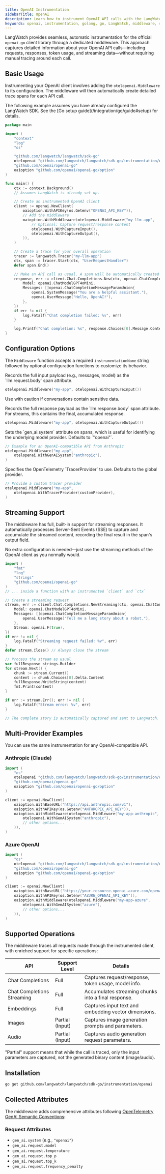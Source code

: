 ```yaml
---
title: OpenAI Instrumentation
sidebarTitle: OpenAI
description: Learn how to instrument OpenAI API calls with the LangWatch Go SDK using middleware.
keywords: openai, instrumentation, golang, go, LangWatch, middleware, streaming, opentelemetry
---
```



LangWatch provides seamless, automatic instrumentation for the official `openai-go` client library through a dedicated middleware. This approach captures detailed information about your OpenAI API calls—including requests, responses, token usage, and streaming data—without requiring manual tracing around each call.

## Basic Usage

Instrumenting your OpenAI client involves adding the `otelopenai.Middleware` to its configuration. The middleware will then automatically create detailed trace spans for each API call.

<Note>
The following example assumes you have already configured the LangWatch SDK. See the [Go setup guide](/integration/go/guide#setup) for details.
</Note>

```go
package main

import (
	"context"
	"log"
	"os"

	"github.com/langwatch/langwatch/sdk-go"
	otelopenai "github.com/langwatch/langwatch/sdk-go/instrumentation/openai"
	"github.com/openai/openai-go"
	oaioption "github.com/openai/openai-go/option"
)

func main() {
	ctx := context.Background()
	// Assumes LangWatch is already set up.

	// Create an instrumented OpenAI client
	client := openai.NewClient(
		oaioption.WithAPIKey(os.Getenv("OPENAI_API_KEY")),
		// Add the middleware
		oaioption.WithMiddleware(otelopenai.Middleware("my-llm-app",
			// Optional: Capture request/response content
			otelopenai.WithCaptureInput(),
			otelopenai.WithCaptureOutput(),
		)),
	)

	// Create a trace for your overall operation
	tracer := langwatch.Tracer("my-llm-app")
	ctx, span := tracer.Start(ctx, "UserRequestHandler")
	defer span.End()

	// Make an API call as usual. A span will be automatically created for this call.
	response, err := client.Chat.Completions.New(ctx, openai.ChatCompletionNewParams{
		Model: openai.ChatModelGPT4oMini,
		Messages: []openai.ChatCompletionMessageParamUnion{
			openai.SystemMessage("You are a helpful assistant."),
			openai.UserMessage("Hello, OpenAI!"),
		},
	})
	if err != nil {
		log.Fatalf("Chat completion failed: %v", err)
	}

	log.Printf("Chat completion: %s", response.Choices[0].Message.Content)
}
```

## Configuration Options

The `Middleware` function accepts a required `instrumentationName` string followed by optional configuration functions to customize its behavior.

<ParamField path="WithCaptureInput()" type="function">
  Records the full input payload (e.g., messages, model) as the `llm.request.body` span attribute.

  ```go
  otelopenai.Middleware("my-app", otelopenai.WithCaptureInput())
  ```
  <Warning>Use with caution if conversations contain sensitive data.</Warning>
</ParamField>

<ParamField path="WithCaptureOutput()" type="function">
  Records the full response payload as the `llm.response.body` span attribute. For streams, this contains the final, accumulated response.

  ```go
  otelopenai.Middleware("my-app", otelopenai.WithCaptureOutput())
  ```
</ParamField>

<ParamField path="WithGenAISystem(system string)" type="function">
  Sets the `gen_ai.system` attribute on spans, which is useful for identifying the underlying model provider. Defaults to `"openai"`.

  ```go
  // Example for an OpenAI-compatible API from Anthropic
  otelopenai.Middleware("my-app", 
      otelopenai.WithGenAISystem("anthropic"),
  )
  ```
</ParamField>

<ParamField path="WithTracerProvider(provider trace.TracerProvider)" type="function">
  Specifies the OpenTelemetry `TracerProvider` to use. Defaults to the global provider.

  ```go
  // Provide a custom tracer provider
  otelopenai.Middleware("my-app", 
      otelopenai.WithTracerProvider(customProvider),
  )
  ```
</ParamField>

## Streaming Support

The middleware has full, built-in support for streaming responses. It automatically processes Server-Sent Events (SSE) to capture and accumulate the streamed content, recording the final result in the span's output field.

No extra configuration is needed—just use the streaming methods of the OpenAI client as you normally would.

```go
import (
    "fmt"
    "log"
    "strings"
    "github.com/openai/openai-go"
)
// ... inside a function with an instrumented `client` and `ctx`

// Create a streaming request
stream, err := client.Chat.Completions.NewStreaming(ctx, openai.ChatCompletionNewParams{
	Model: openai.ChatModelGPT4oMini,
	Messages: []openai.ChatCompletionMessageParamUnion{
		openai.UserMessage("Tell me a long story about a robot."),
	},
	Stream: openai.F(true),
})
if err != nil {
    log.Fatalf("Streaming request failed: %v", err)
}
defer stream.Close() // Always close the stream

// Process the stream as usual
var fullResponse strings.Builder
for stream.Next() {
	chunk := stream.Current()
	content := chunk.Choices[0].Delta.Content
	fullResponse.WriteString(content)
	fmt.Print(content)
}

if err := stream.Err(); err != nil {
	log.Fatalf("Stream error: %v", err)
}

// The complete story is automatically captured and sent to LangWatch.
```

## Multi-Provider Examples

You can use the same instrumentation for any OpenAI-compatible API.

### Anthropic (Claude)

```go
import (
	"os"
	otelopenai "github.com/langwatch/langwatch/sdk-go/instrumentation/openai"
	"github.com/openai/openai-go"
	oaioption "github.com/openai/openai-go/option"
)

client := openai.NewClient(
	oaioption.WithBaseURL("https://api.anthropic.com/v1"),
	oaioption.WithAPIKey(os.Getenv("ANTHROPIC_API_KEY")),
	oaioption.WithMiddleware(otelopenai.Middleware("my-app-anthropic",
		otelopenai.WithGenAISystem("anthropic"),
		// other options...
	)),
)
```

### Azure OpenAI

```go
import (
	"os"
	otelopenai "github.com/langwatch/langwatch/sdk-go/instrumentation/openai"
	"github.com/openai/openai-go"
	oaioption "github.com/openai/openai-go/option"
)

client := openai.NewClient(
	oaioption.WithBaseURL("https://your-resource.openai.azure.com/openai/deployments/your-deployment"),
	oaioption.WithAPIKey(os.Getenv("AZURE_OPENAI_API_KEY")),
	oaioption.WithMiddleware(otelopenai.Middleware("my-app-azure",
		otelopenai.WithGenAISystem("azure"),
		// other options...
	)),
)
```

## Supported Operations

The middleware traces all requests made through the instrumented client, with enriched support for specific operations:

| API | Support Level | Details |
|-----|---------|---------|
| Chat Completions | Full | Captures request/response, token usage, model info. |
| Chat Completions Streaming | Full | Accumulates streaming chunks into a final response. |
| Embeddings | Full | Captures input text and embedding vector dimensions. |
| Images | Partial (Input) | Captures image generation prompts and parameters. |
| Audio | Partial (Input) | Captures audio generation request parameters. |

<Note>
"Partial" support means that while the call is traced, only the input parameters are captured, not the generated binary content (image/audio).
</Note>

## Installation

```bash
go get github.com/langwatch/langwatch/sdk-go/instrumentation/openai
```

## Collected Attributes

The middleware adds comprehensive attributes following [OpenTelemetry GenAI Semantic Conventions](https://opentelemetry.io/docs/specs/semconv/gen-ai/):

### Request Attributes

- `gen_ai.system` (e.g., `"openai"`)
- `gen_ai.request.model`
- `gen_ai.request.temperature`
- `gen_ai.request.top_p`
- `gen_ai.request.top_k`
- `gen_ai.request.frequency_penalty`
